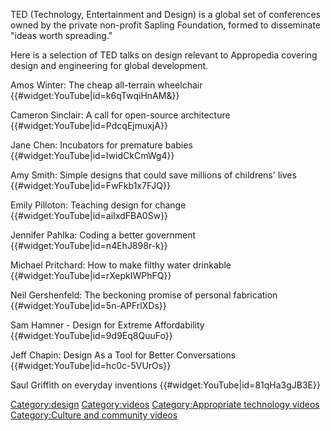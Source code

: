 TED (Technology, Entertainment and Design) is a global set of conferences owned by the private non-profit Sapling Foundation, formed to disseminate "ideas worth spreading."

Here is a selection of TED talks on design relevant to Appropedia covering design and engineering for global development. 

Amos Winter: The cheap all-terrain wheelchair
{{#widget:YouTube|id=k6qTwqiHnAM&}}
 
Cameron Sinclair: A call for open-source architecture 
{{#widget:YouTube|id=PdcqEjmuxjA}}

Jane Chen: Incubators for premature babies
{{#widget:YouTube|id=IwidCkCmWg4}}


Amy Smith: Simple designs that could save millions of childrens' lives
{{#widget:YouTube|id=FwFkb1x7FJQ}}

Emily Pilloton: Teaching design for change
{{#widget:YouTube|id=aiIxdFBA0Sw}}

Jennifer Pahlka: Coding a better government 
{{#widget:YouTube|id=n4EhJ898r-k}}

Michael Pritchard: How to make filthy water drinkable 
{{#widget:YouTube|id=rXepkIWPhFQ}}

Neil Gershenfeld: The beckoning promise of personal fabrication 
{{#widget:YouTube|id=5n-APFrlXDs}}

Sam Hamner -  Design for Extreme Affordability
{{#widget:YouTube|id=9d9Eq8QuuFo}}

Jeff Chapin: Design As a Tool for Better Conversations 
{{#widget:YouTube|id=hc0c-5VUrOs}}

Saul Griffith on everyday inventions 
{{#widget:YouTube|id=81qHa3gJB3E}}

[[Category:design]]
[[Category:videos]]
[[Category:Appropriate technology videos]]
[[Category:Culture and community videos]]
